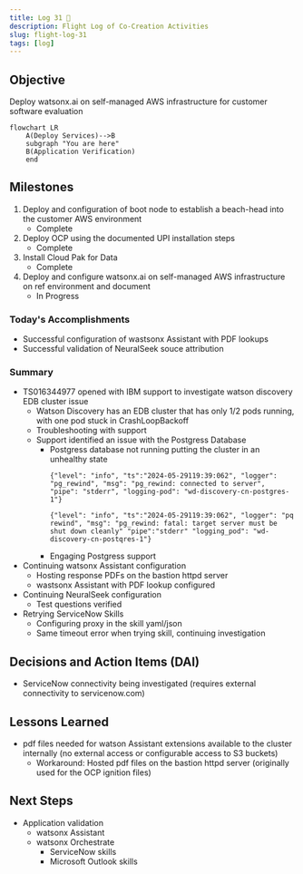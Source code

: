 ```yaml
---
title: Log 31 🛫
description: Flight Log of Co-Creation Activities
slug: flight-log-31
tags: [log]
---
```


## Objective
Deploy watsonx.ai on self-managed AWS infrastructure for customer software evaluation

```mermaid
flowchart LR
    A(Deploy Services)-->B
    subgraph "You are here"
    B(Application Verification)
    end
```

## Milestones
1. Deploy and configuration of boot node to establish a beach-head into the customer AWS environment
    - Complete
2. Deploy OCP using the documented UPI installation steps
    - Complete
3. Install Cloud Pak for Data
    - Complete
4. Deploy and configure watsonx.ai on self-managed AWS infrastructure on ref environment and document
    - In Progress

### Today's Accomplishments
- Successful configuration of wastsonx Assistant with PDF lookups
- Successful validation of NeuralSeek souce attribution

### Summary
- TS016344977 opened with IBM support to investigate watson discovery EDB cluster issue
    - Watson Discovery has an EDB cluster that has only 1/2 pods running, with one pod stuck in CrashLoopBackoff
    - Troubleshooting with support
    - Support identified an issue with the Postgress Database
        - Postgress database not running putting the cluster in an unhealthy state
            ```
            {"level": "info", "ts":"2024-05-29119:39:062", "logger": "pg_rewind", "msg": "pg_rewind: connected to server", "pipe": "stderr", "logging-pod": "wd-discovery-cn-postgres-1"}
            ```
            ```
            {"level": "info", "ts":"2024-05-29119:39:062", "logger": "pq rewind", "msg": "pg_rewind: fatal: target server must be shut down cleanly" "pipe":"stderr" "logging_pod": "wd-discovery-cn-postqres-1"}
            ```
        - Engaging Postgress support
- Continuing watsonx Assistant configuration
    - Hosting response PDFs on the bastion httpd server
    - wastsonx Assistant with PDF lookup configured 
- Continuing NeuralSeek configuration
    - Test questions verified
- Retrying ServiceNow Skills
    - Configuring proxy in the skill yaml/json
    - Same timeout error when trying skill, continuing investigation

## Decisions and Action Items (DAI)
- ServiceNow connectivity being investigated (requires external connectivity to servicenow.com)

## Lessons Learned
- pdf files needed for watson Assistant extensions available to the cluster internally (no external access or configurable access to S3 buckets)
    - Workaround: Hosted pdf files on the bastion httpd server (originally used for the OCP ignition files)

## Next Steps
- Application validation
    - watsonx Assistant
    - watsonx Orchestrate
        - ServiceNow skills
        - Microsoft Outlook skills